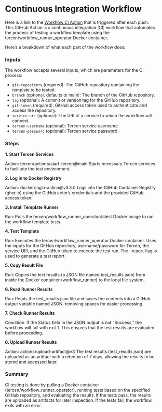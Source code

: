 # Continuous Integration Workflow

Here is a link to the [Workflow CI Action](https://github.com/tercen/actions/tree/main/workflow-CI) that is triggered after each push. This GitHub Action is a continuous integration (CI) workflow that automates the process of testing a workflow template using the tercen/workflow_runner_operator Docker container.

Here’s a breakdown of what each part of the workflow does:

### Inputs

The workflow accepts several inputs, which are parameters for the CI process:

* `git-repository` (required): The GitHub repository containing the template to be tested.
* `branch` (optional, defaults to main): The branch of the GitHub repository.
* `tag` (optional): A commit or version tag for the GitHub repository.
* `git-token` (required): GitHub access token used to authenticate and access the repository.
* `service-uri` (optional): The URI of a service to which the workflow will connect.
* `tercen-username` (optional): Tercen service username.
* `tercen-password` (optional): Tercen service password.

### Steps

__1. Start Tercen Services__

Action: tercen/actions/start-tercen@main
Starts necessary Tercen services to facilitate the test environment.

__2. Log in to Docker Registry__ 

Action: docker/login-action@v3.3.0
Logs into the GitHub Container Registry (ghcr.io) using the GitHub actor's credentials and the provided GitHub access token.

__3. Install Template Runner__

Run: Pulls the tercen/workflow_runner_operator:latest Docker image to run the workflow template tests.

__4. Test Template__

Run: Executes the tercen/workflow_runner_operator Docker container.
Uses the inputs for the GitHub repository, username/password for Tercen, the service URI, and the GitHub token to execute the test run.
The --report flag is used to generate a test report.

__5. Copy Result File__

Run: Copies the test results (a JSON file named test_results.json) from inside the Docker container (workflow_runner) to the local file system.

__6. Read Runner Results__

Run: Reads the test_results.json file and saves the contents into a GitHub output variable named JSON, removing spaces for easier processing.

__7. Check Runner Results__

Condition: If the Status field in the JSON output is not "Success," the workflow will fail with exit 1. This ensures that the test results are evaluated before proceeding.

__8. Upload Runner Results__

Action: actions/upload-artifact@v3
The test results (test_results.json) are uploaded as an artifact with a retention of 7 days, allowing the results to be stored and accessed later.

### Summary

CI testing is done by pulling a Docker container (tercen/workflow_runner_operator), running tests based on the specified GitHub repository, and evaluating the results. If the tests pass, the results are uploaded as artifacts for later inspection. If the tests fail, the workflow exits with an error.
